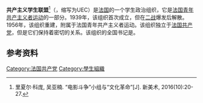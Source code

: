 '''共产主义学生联盟'''<ref>里夏尔·科庞, 吴亚楠. “电影斗争”小组与“文化革命”[J]. 新美术, 2016(10):20-27.{{ISSN|1674-2249}}</ref>（{{lang-fr|Union des étudiants communistes}}，缩写为UEC）是[[法国|法国]]的一个学生政治组织，它是[[法国青年共产主义者运动|法国青年共产主义者运动]]的一部分。1939年，该组织首次成立，但在[[二战|二战]]爆发后解散。1956年，该组织重建，附属于法国青年共产主义者运动。该组织独立于[[法国共产党|法国共产党]]，但是它们保持着密切的关系。该组织的全国书记是{{lang|fr|Jeanne Péchon}}。

==参考资料==
{{reflist}}

{{法国共产党}}
[[Category:法国共产党|Category:法国共产党]]
[[Category:學生組織|Category:學生組織]]